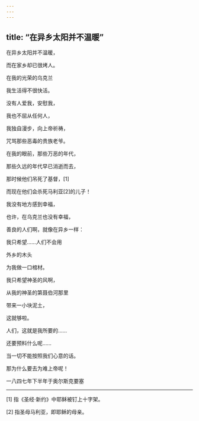 ```yaml
---
---
---
```

title: “在异乡太阳并不温暖”
---




在异乡太阳并不温暖，

而在家乡却已很烤人。

在我的光荣的乌克兰

我生活得不很快活。

没有人爱我，安慰我，

我也不屈从任何人，

我独自漫步，向上帝祈祷，

咒骂那些恶毒的贵族老爷。

在我的眼前，那些万恶的年代，

那些久远的年代早已消逝而去，

那时候他们吊死了基督，[1]

而现在他们会杀死马利亚[2]的儿子！

我没有地方感到幸福，

也许，在乌克兰也没有幸福，

善良的人们啊，就像在异乡一样：

我只希望……人们不会用

外乡的木头

为我做一口棺材。

我只希望神圣的风啊，

从我的神圣的第聂伯河那里

带来一小块泥土，

这就够啦。

人们，这就是我所要的……

还要预料什么呢……

当一切不能按照我们心意的话。

那为什么要去为难上帝呢！

一八四七年下半年于奥尔斯克要塞



* * *



[1] 指《圣经·新约》中耶稣被钉上十字架。

[2] 指圣母马利亚，即耶稣的母亲。